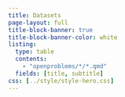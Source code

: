 ```yaml
---
title: Datasets
page-layout: full
title-block-banner: true
title-block-banner-color: white
listing:
  type: table
  contents:
    - "openproblems/*/*.qmd"
  fields: [title, subtitle]
css: [../style/style-hero.css]
---
```

